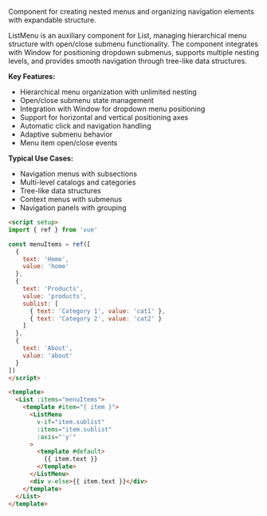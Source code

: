 Component for creating nested menus and organizing navigation elements with expandable structure.

ListMenu is an auxiliary component for List, managing hierarchical menu structure with open/close submenu functionality. The component integrates with Window for positioning dropdown submenus, supports multiple nesting levels, and provides smooth navigation through tree-like data structures.

**Key Features:**

- Hierarchical menu organization with unlimited nesting
- Open/close submenu state management
- Integration with Window for dropdown menu positioning
- Support for horizontal and vertical positioning axes
- Automatic click and navigation handling
- Adaptive submenu behavior
- Menu item open/close events

**Typical Use Cases:**

- Navigation menus with subsections
- Multi-level catalogs and categories
- Tree-like data structures
- Context menus with submenus
- Navigation panels with grouping

```html
<script setup>
import { ref } from 'vue'

const menuItems = ref([
  {
    text: 'Home',
    value: 'home'
  },
  {
    text: 'Products',
    value: 'products',
    sublist: [
      { text: 'Category 1', value: 'cat1' },
      { text: 'Category 2', value: 'cat2' }
    ]
  },
  {
    text: 'About',
    value: 'about'
  }
])
</script>

<template>
  <List :items="menuItems">
    <template #item="{ item }">
      <ListMenu
        v-if="item.sublist"
        :items="item.sublist"
        :axis="'y'"
      >
        <template #default>
          {{ item.text }}
        </template>
      </ListMenu>
      <div v-else>{{ item.text }}</div>
    </template>
  </List>
</template>
```
